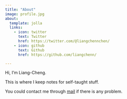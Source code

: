 ```yaml
---
title: "About"
image: profile.jpg
about:
  template: jolla
  links:
    - icon: twitter
      text: Twitter
      href: https://twitter.com/@liangchennchen/
    - icon: github
      text: Github
      href: https://github.com/liangchenn/

---
```


Hi, I'm Liang-Cheng.

This is where I keep notes for self-taught stuff.

You could contact me through [mail](liangchenn.chen@gmail.com) if there is any problem.